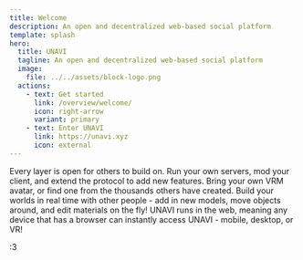 ```yaml
---
title: Welcome
description: An open and decentralized web-based social platform
template: splash
hero:
  title: UNAVI
  tagline: An open and decentralized web-based social platform
  image:
    file: ../../assets/block-logo.png
  actions:
    - text: Get started
      link: /overview/welcome/
      icon: right-arrow
      variant: primary
    - text: Enter UNAVI
      link: https://unavi.xyz
      icon: external
---
```



<CardGrid stagger>
  <Card title="Open architecture" icon="puzzle">
    Every layer is open for others to build on. Run your own servers, mod your
    client, and extend the protocol to add new features.
  </Card>
  <Card title="VRM avatars" icon="star">
    Bring your own VRM avatar, or find one from the thousands others have
    created.
  </Card>
  <Card title="Seamless world creation" icon="pencil">
    Build your worlds in real time with other people - add in new models, move
    objects around, and edit materials on the fly!
  </Card>
  <Card title="Cross platform" icon="laptop">
    UNAVI runs in the web, meaning any device that has a browser can instantly
    access UNAVI - mobile, desktop, or VR!
  </Card>
</CardGrid>

<p class="text-center pt-12 text-gray-500">:3</p>

